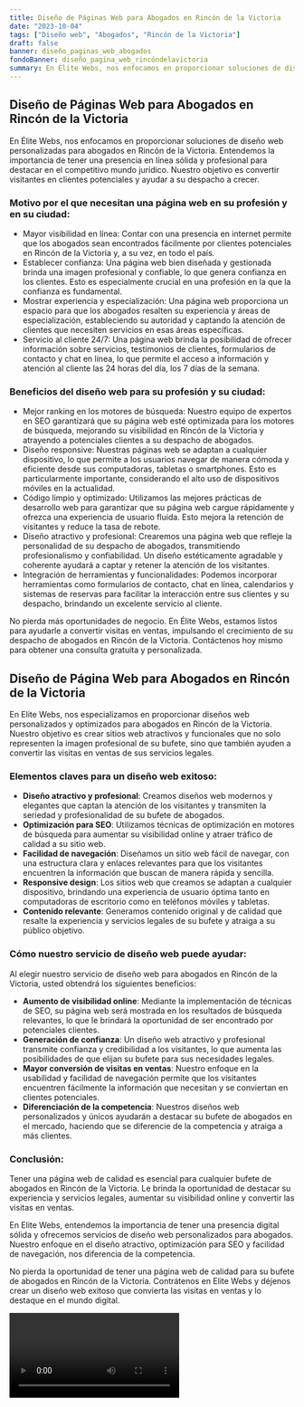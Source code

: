 ```yaml
---
title: Diseño de Páginas Web para Abogados en Rincón de la Victoria
date: "2023-10-04"
tags: ["Diseño web", "Abogados", "Rincón de la Victoria"]
draft: false
banner: diseño_paginas_web_abogados
fondoBanner: diseño_pagina_web_rincóndelavictoria
summary: En Élite Webs, nos enfocamos en proporcionar soluciones de diseño web personalizadas para abogados en Rincón de la Victoria. Entendemos la importancia de tener una presencia en línea sólida y profesional para destacar en el competitivo mundo jurídico. Nuestro objetivo es convertir visitantes en clientes potenciales y ayudar a su despacho a crecer.
---
```



## Diseño de Páginas Web para Abogados en Rincón de la Victoria

En Élite Webs, nos enfocamos en proporcionar soluciones de diseño web personalizadas para abogados en Rincón de la Victoria. Entendemos la importancia de tener una presencia en línea sólida y profesional para destacar en el competitivo mundo jurídico. Nuestro objetivo es convertir visitantes en clientes potenciales y ayudar a su despacho a crecer.

### Motivo por el que necesitan una página web en su profesión y en su ciudad:

- Mayor visibilidad en línea: Contar con una presencia en internet permite que los abogados sean encontrados fácilmente por clientes potenciales en Rincón de la Victoria y, a su vez, en todo el país.
- Establecer confianza: Una página web bien diseñada y gestionada brinda una imagen profesional y confiable, lo que genera confianza en los clientes. Esto es especialmente crucial en una profesión en la que la confianza es fundamental.
- Mostrar experiencia y especialización: Una página web proporciona un espacio para que los abogados resalten su experiencia y áreas de especialización, estableciendo su autoridad y captando la atención de clientes que necesiten servicios en esas áreas específicas.
- Servicio al cliente 24/7: Una página web brinda la posibilidad de ofrecer información sobre servicios, testimonios de clientes, formularios de contacto y chat en línea, lo que permite el acceso a información y atención al cliente las 24 horas del día, los 7 días de la semana.

### Beneficios del diseño web para su profesión y su ciudad:

- Mejor ranking en los motores de búsqueda: Nuestro equipo de expertos en SEO garantizará que su página web esté optimizada para los motores de búsqueda, mejorando su visibilidad en Rincón de la Victoria y atrayendo a potenciales clientes a su despacho de abogados.
- Diseño responsive: Nuestras páginas web se adaptan a cualquier dispositivo, lo que permite a los usuarios navegar de manera cómoda y eficiente desde sus computadoras, tabletas o smartphones. Esto es particularmente importante, considerando el alto uso de dispositivos móviles en la actualidad.
- Código limpio y optimizado: Utilizamos las mejores prácticas de desarrollo web para garantizar que su página web cargue rápidamente y ofrezca una experiencia de usuario fluida. Esto mejora la retención de visitantes y reduce la tasa de rebote.
- Diseño atractivo y profesional: Crearemos una página web que refleje la personalidad de su despacho de abogados, transmitiendo profesionalismo y confiabilidad. Un diseño estéticamente agradable y coherente ayudará a captar y retener la atención de los visitantes.
- Integración de herramientas y funcionalidades: Podemos incorporar herramientas como formularios de contacto, chat en línea, calendarios y sistemas de reservas para facilitar la interacción entre sus clientes y su despacho, brindando un excelente servicio al cliente.

No pierda más oportunidades de negocio. En Élite Webs, estamos listos para ayudarle a convertir visitas en ventas, impulsando el crecimiento de su despacho de abogados en Rincón de la Victoria. Contáctenos hoy mismo para obtener una consulta gratuita y personalizada.

<GifSeo />

<Cta />

## Diseño de Página Web para Abogados en Rincón de la Victoria

En Elite Webs, nos especializamos en proporcionar diseños web personalizados y optimizados para abogados en Rincón de la Victoria. Nuestro objetivo es crear sitios web atractivos y funcionales que no solo representen la imagen profesional de su bufete, sino que también ayuden a convertir las visitas en ventas de sus servicios legales.

### Elementos claves para un diseño web exitoso:

- **Diseño atractivo y profesional**: Creamos diseños web modernos y elegantes que captan la atención de los visitantes y transmiten la seriedad y profesionalidad de su bufete de abogados.
- **Optimización para SEO**: Utilizamos técnicas de optimización en motores de búsqueda para aumentar su visibilidad online y atraer tráfico de calidad a su sitio web.
- **Facilidad de navegación**: Diseñamos un sitio web fácil de navegar, con una estructura clara y enlaces relevantes para que los visitantes encuentren la información que buscan de manera rápida y sencilla.
- **Responsive design**: Los sitios web que creamos se adaptan a cualquier dispositivo, brindando una experiencia de usuario óptima tanto en computadoras de escritorio como en teléfonos móviles y tabletas.
- **Contenido relevante**: Generamos contenido original y de calidad que resalte la experiencia y servicios legales de su bufete y atraiga a su público objetivo.

### Cómo nuestro servicio de diseño web puede ayudar:

Al elegir nuestro servicio de diseño web para abogados en Rincón de la Victoria, usted obtendrá los siguientes beneficios:

- **Aumento de visibilidad online**: Mediante la implementación de técnicas de SEO, su página web será mostrada en los resultados de búsqueda relevantes, lo que le brindará la oportunidad de ser encontrado por potenciales clientes.
- **Generación de confianza**: Un diseño web atractivo y profesional transmite confianza y credibilidad a los visitantes, lo que aumenta las posibilidades de que elijan su bufete para sus necesidades legales.
- **Mayor conversión de visitas en ventas**: Nuestro enfoque en la usabilidad y facilidad de navegación permite que los visitantes encuentren fácilmente la información que necesitan y se conviertan en clientes potenciales.
- **Diferenciación de la competencia**: Nuestros diseños web personalizados y únicos ayudarán a destacar su bufete de abogados en el mercado, haciendo que se diferencie de la competencia y atraiga a más clientes.

### Conclusión:

Tener una página web de calidad es esencial para cualquier bufete de abogados en Rincón de la Victoria. Le brinda la oportunidad de destacar su experiencia y servicios legales, aumentar su visibilidad online y convertir las visitas en ventas.

En Elite Webs, entendemos la importancia de tener una presencia digital sólida y ofrecemos servicios de diseño web personalizados para abogados. Nuestro enfoque en el diseño atractivo, optimización para SEO y facilidad de navegación, nos diferencia de la competencia.

No pierda la oportunidad de tener una página web de calidad para su bufete de abogados en Rincón de la Victoria. Contrátenos en Elite Webs y déjenos crear un diseño web exitoso que convierta las visitas en ventas y lo destaque en el mundo digital.

<Video />

<CtaBot job="Abogados" city="Rincón de la Victoria" />

<Gmaps query="Rincón de la Victoria+españa+maps" />
